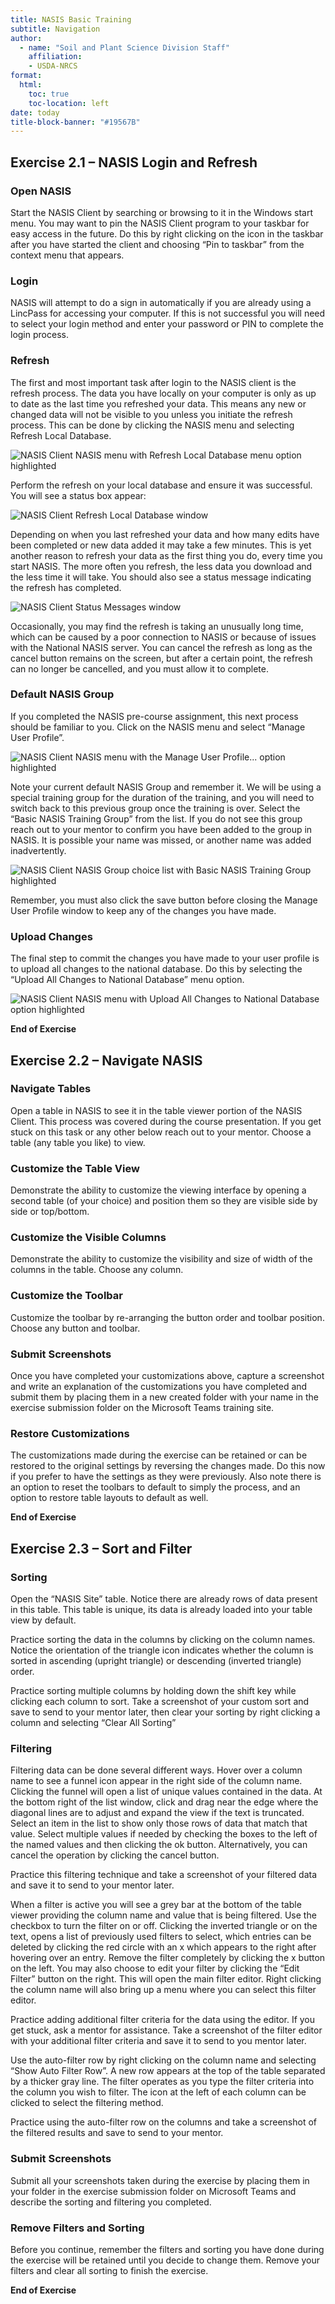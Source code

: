 ```yaml
---
title: NASIS Basic Training
subtitle: Navigation
author:
  - name: "Soil and Plant Science Division Staff"
    affiliation:
    - USDA-NRCS
format:
  html:
    toc: true
    toc-location: left
date: today
title-block-banner: "#19567B"
---
```


## Exercise 2.1 – NASIS Login and Refresh

### Open NASIS

Start the NASIS Client by searching or browsing to it in the Windows start menu. You may want to pin the NASIS Client program to your taskbar for easy access in the future. Do this by right clicking on the icon in the taskbar after you have started the client and choosing “Pin to taskbar” from the context menu that appears.

### Login

NASIS will attempt to do a sign in automatically if you are already using a LincPass for accessing your computer. If this is not successful you will need to select your login method and enter your password or PIN to complete the login process.

### Refresh

The first and most important task after login to the NASIS client is the refresh process. The data you have locally on your computer is only as up to date as the last time you refreshed your data. This means any new or changed data will not be visible to you unless you initiate the refresh process. This can be done by clicking the NASIS menu and selecting Refresh Local Database.

![](2-1-refresh.png "NASIS Client NASIS menu with Refresh Local Database menu option highlighted"){fig-alt="NASIS Client NASIS menu with Refresh Local Database menu option highlighted"}

Perform the refresh on your local database and ensure it was successful. You will see a status box appear:

![](2-1-refresh-steps.png "NASIS Client Refresh Local Database window"){fig-alt="NASIS Client Refresh Local Database window"}

Depending on when you last refreshed your data and how many edits have been completed or new data added it may take a few minutes. This is yet another reason to refresh your data as the first thing you do, every time you start NASIS. The more often you refresh, the less data you download and the less time it will take. You should also see a status message indicating the refresh has completed.

![](2-1-refresh-status.png "NASIS Client Status Messages window"){fig-alt="NASIS Client Status Messages window"}

Occasionally, you may find the refresh is taking an unusually long time, which can be caused by a poor connection to NASIS or because of issues with the National NASIS server. You can cancel the refresh as long as the cancel button remains on the screen, but after a certain point, the refresh can no longer be cancelled, and you must allow it to complete.

### Default NASIS Group

If you completed the NASIS pre-course assignment, this next process should be familiar to you. Click on the NASIS menu and select “Manage User Profile”.

![](nasis-menu-user-screen.png "NASIS Client NASIS menu with the Manage User Profile... option highlighted"){fig-alt="NASIS Client NASIS menu with the Manage User Profile... option highlighted"}

Note your current default NASIS Group and remember it. We will be using a special training group for the duration of the training, and you will need to switch back to this previous group once the training is over. Select the “Basic NASIS Training Group” from the list. If you do not see this group reach out to your mentor to confirm you have been added to the group in NASIS. It is possible your name was missed, or another name was added inadvertently.

![](2-1-group.png "NASIS Client NASIS Group choice list with Basic NASIS Training Group highlighted"){fig-alt="NASIS Client NASIS Group choice list with Basic NASIS Training Group highlighted"}

Remember, you must also click the save button before closing the Manage User Profile window to keep any of the changes you have made.

### Upload Changes

The final step to commit the changes you have made to your user profile is to upload all changes to the national database. Do this by selecting the “Upload All Changes to National Database” menu option.

![](2-1-upload.png "NASIS Client NASIS menu with Upload All Changes to National Database option highlighted"){fig-alt="NASIS Client NASIS menu with Upload All Changes to National Database option highlighted"}

**End of Exercise**

## Exercise 2.2 – Navigate NASIS

### Navigate Tables

Open a table in NASIS to see it in the table viewer portion of the NASIS Client. This process was covered during the course presentation. If you get stuck on this task or any other below reach out to your mentor. Choose a table (any table you like) to view.

### Customize the Table View

Demonstrate the ability to customize the viewing interface by opening a second table (of your choice) and position them so they are visible side by side or top/bottom.

### Customize the Visible Columns

Demonstrate the ability to customize the visibility and size of width of the columns in the table. Choose any column.

### Customize the Toolbar

Customize the toolbar by re-arranging the button order and toolbar position. Choose any button and toolbar.

### Submit Screenshots

Once you have completed your customizations above, capture a screenshot and write an explanation of the customizations you have completed and submit them by placing them in a new created folder with your name in the exercise submission folder on the Microsoft Teams training site.

### Restore Customizations

The customizations made during the exercise can be retained or can be restored to the original settings by reversing the changes made. Do this now if you prefer to have the settings as they were previously. Also note there is an option to reset the toolbars to default to simply the process, and an option to restore table layouts to default as well.

**End of Exercise**

## Exercise 2.3 – Sort and Filter

### Sorting

Open the "NASIS Site" table. Notice there are already rows of data present in this table. This table is unique, its data is already loaded into your table view by default.

Practice sorting the data in the columns by clicking on the column names. Notice the orientation of the triangle icon indicates whether the column is sorted in ascending (upright triangle) or descending (inverted triangle) order.

Practice sorting multiple columns by holding down the shift key while clicking each column to sort. Take a screenshot of your custom sort and save to send to your mentor later, then clear your sorting by right clicking a column and selecting “Clear All Sorting”

### Filtering

Filtering data can be done several different ways. Hover over a column name to see a funnel icon appear in the right side of the column name. Clicking the funnel will open a list of unique values contained in the data. At the bottom right of the list window, click and drag near the edge where the diagonal lines are to adjust and expand the view if the text is truncated. Select an item in the list to show only those rows of data that match that value. Select multiple values if needed by checking the boxes to the left of the named values and then clicking the ok button. Alternatively, you can cancel the operation by clicking the cancel button.

Practice this filtering technique and take a screenshot of your filtered data and save it to send to your mentor later.

When a filter is active you will see a grey bar at the bottom of the table viewer providing the column name and value that is being filtered. Use the checkbox to turn the filter on or off. Clicking the inverted triangle or on the text, opens a list of previously used filters to select, which entries can be deleted by clicking the red circle with an x which appears to the right after hovering over an entry. Remove the filter completely by clicking the x button on the left. You may also choose to edit your filter by clicking the “Edit Filter” button on the right. This will open the main filter editor. Right clicking the column name will also bring up a menu where you can select this filter editor.

Practice adding additional filter criteria for the data using the editor. If you get stuck, ask a mentor for assistance. Take a screenshot of the filter editor with your additional filter criteria and save it to send to you mentor later.

Use the auto-filter row by right clicking on the column name and selecting “Show Auto Filter Row”. A new row appears at the top of the table separated by a thicker gray line. The filter operates as you type the filter criteria into the column you wish to filter. The icon at the left of each column can be clicked to select the filtering method.

Practice using the auto-filter row on the columns and take a screenshot of the filtered results and save to send to your mentor.

### Submit Screenshots

Submit all your screenshots taken during the exercise by placing them in your folder in the exercise submission folder on Microsoft Teams and describe the sorting and filtering you completed.

### Remove Filters and Sorting

Before you continue, remember the filters and sorting you have done during the exercise will be retained until you decide to change them. Remove your filters and clear all sorting to finish the exercise.

**End of Exercise**
